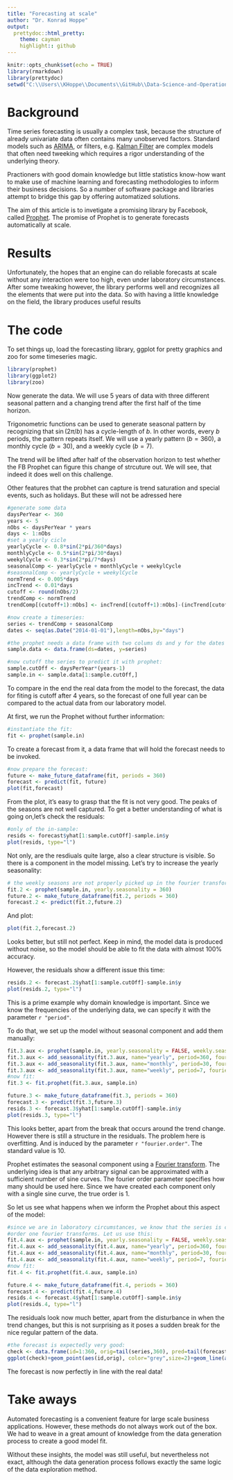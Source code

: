 ```yaml
---
title: "Forecasting at scale"
author: "Dr. Konrad Hoppe"
output: 
  prettydoc::html_pretty:
    theme: cayman
    highlight:: github
---
```


```r
knitr::opts_chunk$set(echo = TRUE)
library(rmarkdown)
library(prettydoc)
setwd("C:\\Users\\KHoppe\\Documents\\GitHub\\Data-Science-and-Operations-Research\\docs\\Tutorials\\")
```

# Background

Time series forecasting is usually a complex task, because the structure of already univariate data often contains many unobserved factors. Standard models such as [ARIMA](https://en.wikipedia.org/wiki/Autoregressive_integrated_moving_average), or filters, e.g. [Kalman Filter](https://en.wikipedia.org/wiki/Kalman_filter) are complex models that often need tweeking which requires a rigor understanding of the underlying theory.

Practioners with good domain knowledge but little statistics know-how want to make use of machine learning and forecasting methodologies to inform their business decisions. So a number of software package and libraries attempt to bridge this gap by offering automatized solutions.

The aim of this article is to invetigate a promising library by Facebook, called [Prophet](https://facebook.github.io/prophet/). The promise of Prophet is to generate forecasts automatically at scale.

# Results

Unfortunately, the hopes that an engine can do reliable forecasts at scale without any interaction were too high, even under laboratory circumstances. After some tweaking however, the library performs well and recognizes all the elements that were put into the data. So with having a little knowledge on the field, the library produces useful results

# The code

To set things up, load the forecasting library, ggplot for pretty graphics and zoo for some timeseries magic. 

```r
library(prophet)
library(ggplot2)
library(zoo)
```

Now generate the data. We will use 5 years of data with three different seasonal pattern and a changing trend after the first half of the time horizon.

Trigonometric functions can be used to generate seasonal pattern by recognizing that $\sin(2\pi/b)$ has a cycle-length of $b$. In other words, every $b$ periods, the pattern repeats itself. We will use a yearly pattern $(b=360)$, a monthly cycle $(b=30)$, and a weekly cycle $(b=7)$. 

The trend will be lifted after half of the observation horizon to test whether the FB Prophet can figure this change of strcuture out. We will see, that indeed it does well on this challenge. 

Other features that the probhet can capture is trend saturation and special events, such as holidays. But these will not be adressed here

```r
#generate some data
daysPerYear <- 360
years <- 5
nObs <- daysPerYear * years
days <- 1:nObs
#set a yearly cicle
yearlyCycle <- 0.8*sin(2*pi/360*days)
monthlyCycle <- 0.5*sin(2*pi/30*days)
weekylCycle <- 0.3*sin(2*pi/7*days)
seasonalComp <- yearlyCycle + monthlyCycle + weekylCycle
#seasonalComp <- yearlyCycle + weekylCycle
normTrend <- 0.005*days
incTrend <- 0.01*days
cutoff <- round(nObs/2)
trendComp <- normTrend
trendComp[(cutoff+1):nObs] <- incTrend[(cutoff+1):nObs]-(incTrend[cutoff]-normTrend[cutoff])

#now create a timeseries:
series <- trendComp + seasonalComp
dates <- seq(as.Date("2014-01-01"),length=nObs,by="days")

#the prophet needs a data frame with two colums ds and y for the dates and the data
sample.data <- data.frame(ds=dates, y=series)

#now cutoff the series to predict it with prophet:
sample.cutOff <- daysPerYear*(years-1)
sample.in <- sample.data[1:sample.cutOff,]
```

To compare in the end the real data from the model to the forecast, the data for fiting is cutoff after 4 years, so the forecast of one full year can be compared to the actual data from our laboratory model.

At first, we run the Prophet without further information:

```r
#instantiate the fit:
fit <- prophet(sample.in)
```

To create a forecast from it, a data frame that will hold the forecast needs to be invoked.

```r
#now prepare the forecast:
future <- make_future_dataframe(fit, periods = 360)
forecast <- predict(fit, future)
plot(fit,forecast)
```

From the plot, it's easy to grasp that the fit is not very good. The peaks of the seasons are not well captured. To get a better understanding of what is going on,let's check the residuals:

```r
#only of the in-sample:
resids <- forecast$yhat[1:sample.cutOff]-sample.in$y
plot(resids, type="l")
```

Not only, are the resdiuals quite large, also a clear structure is visible. So there is a component in the model missing. Let's try to increase the yearly seasonality:

```r
# the weekly seasons are not properly picked up in the fourier transformation - increase the frequency:
fit.2 <- prophet(sample.in, yearly.seasonality = 360)
future.2 <- make_future_dataframe(fit.2, periods = 360)
forecast.2 <- predict(fit.2,future.2)
```

And plot:

```r
plot(fit.2,forecast.2)
```

Looks better, but still not perfect. Keep in mind, the model data is produced without noise, so the model should be able to fit the data with almost 100% accuracy.

However, the residuals show a different issue this time:

```r
resids.2 <- forecast.2$yhat[1:sample.cutOff]-sample.in$y
plot(resids.2, type="l")
```

This is a prime example why domain knowledge is important. Since we know the frequencies of the underlying data, we can specify it with the parameter `r "period"`.

To do that, we set up the model without seasonal component and add them manually:

```r
fit.3.aux <- prophet(sample.in, yearly.seasonality = FALSE, weekly.seasonality = FALSE, daily.seasonality = FALSE, fit=FALSE)
fit.3.aux <- add_seasonality(fit.3.aux, name="yearly", period=360, fourier.order = 10, mode="additive")
fit.3.aux <- add_seasonality(fit.3.aux, name="monthly", period=30, fourier.order = 10, mode="additive")
fit.3.aux <- add_seasonality(fit.3.aux, name="weekly", period=7, fourier.order = 10, mode="additive")
#now fit:
fit.3 <- fit.prophet(fit.3.aux, sample.in)

future.3 <- make_future_dataframe(fit.3, periods = 360)
forecast.3 <- predict(fit.3,future.3)
resids.3 <- forecast.3$yhat[1:sample.cutOff]-sample.in$y
plot(resids.3, type="l")
```

This looks better, apart from the break that occurs around the trend change. However there is still a structure in the residuals. The problem here is overfitting. And is induced by the parameter `r "fourier.order"`. The standard value is 10. 

Prophet estimates the seasonal component using a [Fourier transform](https://en.wikipedia.org/wiki/Fourier_transform). The underlying idea is that any arbitrary signal can be approximated with a sufficient number of sine curves. The fourier order parameter specifies how many should be used here. Since we have created each component only with a single sine curve, the true order is 1.

So let us see what happens when we inform the Prophet about this aspect of the model:

```r
#since we are in laboratory circumstances, we know that the series is composed of
#order one fourier transforms. Let us use this:
fit.4.aux <- prophet(sample.in, yearly.seasonality = FALSE, weekly.seasonality = FALSE, daily.seasonality = FALSE, fit=FALSE)
fit.4.aux <- add_seasonality(fit.4.aux, name="yearly", period=360, fourier.order = 1, mode="additive")
fit.4.aux <- add_seasonality(fit.4.aux, name="monthly", period=30, fourier.order = 1, mode="additive")
fit.4.aux <- add_seasonality(fit.4.aux, name="weekly", period=7, fourier.order = 1, mode="additive")
#now fit:
fit.4 <- fit.prophet(fit.4.aux, sample.in)

future.4 <- make_future_dataframe(fit.4, periods = 360)
forecast.4 <- predict(fit.4,future.4)
resids.4 <- forecast.4$yhat[1:sample.cutOff]-sample.in$y
plot(resids.4, type="l")
```

The residuals look now much better, apart from the disturbance in when the trend changes, but this is not surprising as it poses a sudden break for the nice regular pattern of the data.
 
```R
#the forecast is expectedly very good:
check <- data.frame(id=1:360, orig=tail(series,360), pred=tail(forecast.4$yhat,360))
ggplot(check)+geom_point(aes(id,orig), color="grey",size=2)+geom_line(aes(id, pred), col="blue")+theme_light()
```

The forecast is now perfectly in line with the real data!

# Take aways

Automated forecasting is a convenient feature for large scale business applications. However, these methods do not always work out of the box. We had to weave in a great amount of knowledge from the data generation process to create a good model fit.

Without these insights, the model was still useful, but nevertheless not exact, although the data generation process follows exactly the same logic of the data exploration method.